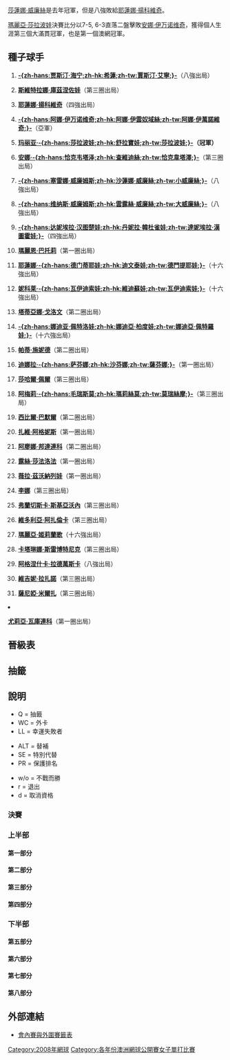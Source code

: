 {{noteTA|G1=Tennis}}

{{main|2008年澳洲網球公開賽}}

[[莎蓮娜·威廉絲|莎蓮娜·威廉絲]]是去年冠軍，但是八強敗給[[耶蓮娜·揚科維奇|耶蓮娜·揚科維奇]]。

[[瑪麗亞·莎拉波娃|瑪麗亞·莎拉波娃]]決賽比分以7-5, 6-3直落二盤擊敗[[安娜·伊万诺维奇|安娜·伊万诺维奇]]，獲得個人生涯第三個大滿貫冠軍，也是第一個澳網冠軍。

== 種子球手 ==
{{col-begin}}
{{col-2}}
#{{flagicon|BEL}} '''[[賈斯汀·海寧|-{zh-hans:贾斯汀·海宁;zh-hk:希蓮;zh-tw:賈斯汀·艾寧;}-]]'''（八強出局）
#{{flagicon|RUS}} '''[[斯維特拉娜·庫茲涅佐娃|斯維特拉娜·庫茲涅佐娃]]'''（第三圈出局）
#{{flagicon|SRB}} '''[[耶蓮娜·揚科維奇|耶蓮娜·揚科維奇]] '''（四強出局）
#{{flagicon|SRB}} '''[[安娜·伊万诺维奇|-{zh-hans:阿娜·伊万诺维奇;zh-hk:阿娜·伊雲奴域絲;zh-tw:阿娜·伊萬諾維奇;}-]]'''（亞軍）
#{{flagicon|RUS}} '''[[瑪麗亞·莎拉波娃|玛丽亚·-{zh-hans:莎拉波娃;zh-hk:舒拉寶娃;zh-tw:莎拉波娃;}-]]（冠軍）'''
#{{flagicon|RUS}} '''[[安娜·恰克韋塔澤|安娜·-{zh-hans:恰克韦塔泽;zh-hk:查維迪絲;zh-tw:恰克韋塔澤;}-]]'''（第三圈出局）
#{{flagicon|USA}} '''[[塞雷娜·威廉姆斯|-{zh-hans:塞雷娜·威廉姆斯;zh-hk:沙蓮娜·威廉絲;zh-tw:小威廉絲;}-]]'''（八強出局）
#{{flagicon|USA}} '''[[維納斯·威廉姆斯|-{zh-hans:维纳斯·威廉姆斯;zh-hk:雲露絲·威廉絲;zh-tw:大威廉絲;}-]]'''（八強出局）
#{{flagicon|SVK}} '''[[達妮埃拉·漢圖霍娃|-{zh-hans:达妮埃拉·汉图楚娃;zh-hk:丹妮拉·韓杜雀娃;zh-tw:達妮埃拉·漢圖霍娃;}-]]'''（四強出局）
#{{flagicon|FRA}} '''[[瑪麗恩·巴托莉|瑪麗恩·巴托莉]]'''（第一圈出局）
#{{flagicon|RUS}} '''[[耶蓮娜·德門蒂耶娃|耶蓮娜·-{zh-hans:德门蒂耶娃;zh-hk:迪文泰娃;zh-tw:德門提耶娃;}-]]'''（十六強出局）
#{{flagicon|CZE}} '''[[妮科萊·瓦伊迪索娃|妮科莱·-{zh-hans:瓦伊迪索娃;zh-hk:維迪蘇娃;zh-tw:瓦伊迪索娃;}-]]'''（十六強出局）
#{{flagicon|FRA}} '''[[塔蒂亞娜·戈洛文|塔蒂亞娜·戈洛文]]'''（第二圈出局）
#{{flagicon|RUS}} '''[[娜迪亚·佩特洛娃|-{zh-hans:娜迪亚·佩特洛娃;zh-hk:娜迪亞·柏度娃;zh-tw:娜迪亞·佩特羅娃;}-]]'''（十六強出局）
#{{flagicon|SUI}} '''[[帕蒂·施妮德|帕蒂·施妮德]]'''（第二圈出局）
#{{flagicon|RUS}} '''[[迪娜拉·薩芬娜|迪娜拉·-{zh-hans:萨芬娜;zh-hk:沙芬娜;zh-tw:薩芬娜;}-]]'''（第一圈出局）
{{col-2}}
<ol start="17">
<li>{{flagicon|ISR}} '''[[莎哈爾·佩爾|莎哈爾·佩爾]]'''（第三圈出局）
<li>{{flagicon|FRA}} '''[[阿梅莉·毛瑞斯莫|阿梅莉·-{zh-hans:毛瑞斯莫;zh-hk:瑪莉絲莫;zh-tw:莫瑞絲摩;}-]]'''（第三圈出局）
<li>{{flagicon|AUT}} '''[[西比爾·巴默爾|西比爾·巴默爾]]'''（第二圈出局）
<li>{{flagicon|HUN}} '''[[扎維·阿格妮斯|扎維·阿格妮斯]]'''（第一圈出局）
<li>{{flagicon|UKR}} '''[[阿廖娜·邦達連科|阿廖娜·邦達連科]]'''（第二圈出局）
<li>{{flagicon|CZE}} '''[[露絲·莎法洛法|露絲·莎法洛法]]'''（第一圈出局）
<li>{{flagicon|RUS}} '''[[薇拉·茲沃納列娃|薇拉·茲沃納列娃]]'''（第一圈出局）
<li>{{flagicon|CHN}} '''[[李娜_(網球運動員)|李娜]]'''（第三圈出局）
<li>{{flagicon|ITA}} '''[[弗蘭切斯卡·斯基亞沃內|弗蘭切斯卡·斯基亞沃內]]'''（第三圈出局）
<li>{{flagicon|BLR}} '''[[維多利亞·阿扎倫卡|維多利亞·阿扎倫卡]]'''（第三圈出局）
<li>{{flagicon|RUS}} '''[[瑪麗亞·姬莉蘭歌|瑪麗亞·姬莉蘭歌]]'''（十六強出局）
<li>{{flagicon|SLO}} '''[[卡塔琳娜·斯雷博特尼克|卡塔琳娜·斯雷博特尼克]]'''（第三圈出局）
<li>{{flagicon|POL}} '''[[阿格涅什卡·拉德萬斯卡|阿格涅什卡·拉德萬斯卡]]'''（八強出局）
<li>{{flagicon|FRA}} '''[[維吉妮·拉扎諾|維吉妮·拉扎諾]]'''（第三圈出局）
<li>{{flagicon|IND}} '''[[薩尼婭·米爾扎|薩尼婭·米爾扎]]'''（第三圈出局）
<li>{{flagicon|UKR}} '''[[尤莉亞·瓦庫連科|尤莉亞·瓦庫連科]]'''（第一圈出局）
{{col-end}}

== 晉級表 ==
== 抽籤 ==
== 說明 ==
{{col-begin}}
{{col-3}}
* Q = 抽籤
* WC = 外卡
* LL = 幸運失敗者
{{col-3}}
* ALT = 替補
* SE = 特別代替
* PR = 保護排名
{{col-3}}
* w/o = 不戰而勝
* r = 退出
* d = 取消資格
{{col-end}}
=== 決賽 ===
{{8TeamBracket-Tennis3
| RD1=八強
| RD2=四強
| RD3=決賽
| team-width=175

| RD1-team1= {{flagicon|BEL}} [[賈斯汀·海寧|海寧]]
| RD1-seed1=1
| RD1-score1-1=4
| RD1-score1-2=0
| RD1-score1-3= 
| RD1-team2= {{flagicon|RUS}} '''[[瑪麗亞·莎拉波娃|莎拉波娃]]'''
| RD1-seed2=5
| RD1-score2-1='''6
| RD1-score2-2='''6
| RD1-score2-3= 
| RD1-team3='''{{flagicon|SRB}} [[耶蓮娜·揚科維奇|揚科維奇]]
| RD1-seed3=3
| RD1-score3-1='''6
| RD1-score3-2='''6
| RD1-score3-3= 
| RD1-team4= {{flagicon|USA}} [[莎蓮娜·威廉絲|S 威廉絲]]
| RD1-seed4=7
| RD1-score4-1=3
| RD1-score4-2=4
| RD1-score4-3= 
| RD1-team5={{flagicon|USA}} [[維納斯·威廉絲|V 威廉絲]]
| RD1-seed5=8
| RD1-score5-1=6<sup>3</sup>
| RD1-score5-2=4
| RD1-score5-3= 
| RD1-team6= {{flagicon|SRB}} '''[[安娜·伊万诺维奇|伊万诺维奇]]
| RD1-seed6=4
| RD1-score6-1='''7
| RD1-score6-2='''6
| RD1-score6-3= 
| RD1-team7={{flagicon|SVK}} '''[[達妮埃拉·漢圖霍娃|漢圖霍娃]]
| RD1-seed7=9
| RD1-score7-1='''6
| RD1-score7-2='''6
| RD1-score7-3= 
| RD1-team8={{flagicon|POL}} [[阿格涅什卡·拉德萬斯卡|拉德萬斯卡]]
| RD1-seed8=29
| RD1-score8-1=2
| RD1-score8-2=2
| RD1-score8-3= 

| RD2-team1={{flagicon|RUS}} '''[[瑪麗亞·莎拉波娃|莎拉波娃]]
| RD2-seed1=5
| RD2-score1-1='''6
| RD2-score1-2='''6
| RD2-score1-3= 
| RD2-team2={{flagicon|SRB}} [[耶蓮娜·揚科維奇|揚科維奇]]
| RD2-seed2=3
| RD2-score2-1=3
| RD2-score2-2=1
| RD2-score2-3= 
| RD2-team3={{flagicon|SRB}} '''[[安娜·伊万诺维奇|伊万诺维奇]]
| RD2-seed3=4
| RD2-score3-1=0
| RD2-score3-2='''6
| RD2-score3-3='''6
| RD2-team4={{flagicon|SVK}} [[達妮埃拉·漢圖霍娃|漢圖霍娃]]
| RD2-seed4=9
| RD2-score4-1='''6
| RD2-score4-2=3
| RD2-score4-3=4

| RD3-team1='''{{flagicon|RUS}} [[瑪麗亞·莎拉波娃|莎拉波娃]]
| RD3-seed1=5
| RD3-score1-1='''7
| RD3-score1-2='''6
| RD3-score1-3= 
| RD3-team2={{flagicon|SRB}} [[安娜·伊万诺维奇|伊万诺维奇]]
| RD3-seed2=4
| RD3-score2-1=5
| RD3-score2-2=3
| RD3-score2-3= 
}}

=== 上半部 ===
==== 第一部分 ====
{{16TeamBracket-Compact-Tennis3
| RD1=第一圈
| RD2=第二圈
| RD3=第三圈
| RD4=第四圈

| RD1-team01= {{flagicon|BEL}} '''[[賈斯汀·海寧|海寧]]'''
| RD1-seed01=1
| RD1-score01-1='''6
| RD1-score01-2='''6
| RD1-score01-3= 
| RD1-team02= {{flagicon|JPN}} [[中村藍子|中村]]
| RD1-seed02=   
| RD1-score02-1=2
| RD1-score02-2=2
| RD1-score02-3= 
| RD1-team03= {{flagicon|AUS}} [[Monique_Adamczak|M Adamczak]]
| RD1-seed03= WC
| RD1-score03-1=4
| RD1-score03-2=0
| RD1-score03-3= 
| RD1-team04= {{flagicon|RUS}} '''[[Olga_Poutchkova|O Poutchkova]]'''
| RD1-seed04=   
| RD1-score04-1='''6
| RD1-score04-2='''6
| RD1-score04-3= 
| RD1-team05= {{flagicon|EST}} [[Maret_Ani|M Ani]]
| RD1-seed05=   
| RD1-score05-1='''6'''
| RD1-score05-2=3
| RD1-score05-3=2
| RD1-team06= {{flagicon|GER}} '''[[Angelique_Kerber|A Kerber]]'''
| RD1-seed06=   
| RD1-score06-1=0
| RD1-score06-2='''6
| RD1-score06-3='''6
| RD1-team07= {{flagicon|FRA}} [[艾米莉·露華|露華]]
| RD1-seed07=   
| RD1-score07-1=3
| RD1-score07-2=6<sup>5</sup>
| RD1-score07-3= 
| RD1-team08= {{flagicon|ITA}} '''[[Francesca_Schiavone|F Schiavone]]
| RD1-seed08=25
| RD1-score08-1='''6
| RD1-score08-2='''7
| RD1-score08-3= 
| RD1-team09= {{flagicon|AUT}} '''[[Sybille_Bammer|S Bammer]]
| RD1-seed09=19
| RD1-score09-1=6<sup>6</sup>
| RD1-score09-2='''6
| RD1-score09-3='''6
| RD1-team10= {{flagicon|THA}} [[Tamarine_Tanasugarn|T Tanasugarn]]
| RD1-seed10=Q
| RD1-score10-1='''7
| RD1-score10-2=4
| RD1-score10-3=2
| RD1-team11= '''{{flagicon|TPE}} [[謝淑薇|謝]]'''
| RD1-seed11=Q
| RD1-score11-1=2
| RD1-score11-2='''6
| RD1-score11-3='''8
| RD1-team12= {{flagicon|CZE}} [[Klára_Zakopalová|K Zakopalová]]
| RD1-seed12=   
| RD1-score12-1='''6
| RD1-score12-2=4
| RD1-score12-3=6
| RD1-team13= {{flagicon|UKR}} [[卡捷琳娜·邦達連科|K 邦達連科]]
| RD1-seed13=   
| RD1-score13-1=6<sup>4</sup>
| RD1-score13-2=2
| RD1-score13-3= 
| RD1-team14= {{flagicon|FRA}} '''[[Aravane_Rezaï|A Rezaï]]
| RD1-seed14=   
| RD1-score14-1='''7
| RD1-score14-2='''6
| RD1-score14-3= 
| RD1-team15= {{flagicon|FRA}} [[Stéphanie_Cohen-Aloro|S Cohen-Aloro]]
| RD1-seed15=   
| RD1-score15-1=1
| RD1-score15-2='''6
| RD1-score15-3=3
| RD1-team16= {{flagicon|FRA}} '''[[Tatiana_Golovin|T Golovin]]'''
| RD1-seed16=13
| RD1-score16-1='''6
| RD1-score16-2=4
| RD1-score16-3='''6
| RD2-team01={{flagicon|BEL}} '''[[賈斯汀·海寧|海寧]]
| RD2-seed01=1
| RD2-score01-1='''6
| RD2-score01-2='''7
| RD2-score01-3= 
| RD2-team02={{flagicon|RUS}} [[Olga_Poutchkova|O Poutchkova]]
| RD2-seed02= 
| RD2-score02-1=1
| RD2-score02-2=5
| RD2-score02-3= 
| RD2-team03={{flagicon|GER}} [[Angelique_Kerber|A Kerber]]
| RD2-seed03=  
| RD2-score03-1=2
| RD2-score03-2=3
| RD2-score03-3= 
| RD2-team04={{flagicon|ITA}} '''[[Francesca_Schiavone|F Schiavone]]
| RD2-seed04=25
| RD2-score04-1='''6
| RD2-score04-2='''6
| RD2-score04-3= 
| RD2-team05= {{flagicon|AUT}} [[Sybille_Bammer|S Bammer]]
| RD2-seed05=19
| RD2-score05-1=2
| RD2-score05-2=0
| RD2-score05-3= 
| RD2-team06= '''{{flagicon|TPE}} [[謝淑薇|謝]]'''
| RD2-seed06=Q
| RD2-score06-1='''6
| RD2-score06-2='''6
| RD2-score06-3= 
| RD2-team07= '''{{flagicon|FRA}} [[Aravane_Rezaï|A Rezaï]]'''
| RD2-seed07=   
| RD2-score07-1='''6
| RD2-score07-2=3
| RD2-score07-3='''6
| RD2-team08= {{flagicon|FRA}} [[Tatiana_Golovin|T Golovin]]
| RD2-seed08=13
| RD2-score08-1=3
| RD2-score08-2='''6
| RD2-score08-3=3
| RD3-team01= {{flagicon|BEL}} '''[[賈斯汀·海寧|海寧]]
| RD3-seed01=1
| RD3-score01-1='''7
| RD3-score01-2='''6
| RD3-score01-3= 
| RD3-team02= {{flagicon|ITA}} [[Francesca_Schiavone|F Schiavone]]
| RD3-seed02=25
| RD3-score02-1=5
| RD3-score02-2=4
| RD3-score02-3= 
| RD3-team03={{flagicon|TPE}} '''[[謝淑薇|謝]]
| RD3-seed03=Q
| RD3-score03-1='''6
| RD3-score03-2=6<sup>3</sup>
| RD3-score03-3='''6
| RD3-team04= {{flagicon|FRA}} [[Aravane_Rezaï|A Rezaï]]
| RD3-seed04=   
| RD3-score04-1=2
| RD3-score04-2='''7
| RD3-score04-3=4
| RD4-team01={{flagicon|BEL}} '''[[賈斯汀·海寧|海寧]]
| RD4-seed01=1
| RD4-score01-1='''6
| RD4-score01-2='''6
| RD4-score01-3= 
| RD4-team02={{flagicon|TPE}} [[謝淑薇|謝]]
| RD4-seed02=Q
| RD4-score02-1=2
| RD4-score02-2=2
| RD4-score02-3= 
}}

==== 第二部分 ====
{{16TeamBracket-Compact-Tennis3
| RD1=第一圈
| RD2=第二圈
| RD3=第三圈
| RD4=第四圈

| RD1-team01= {{flagicon|RUS}} '''[[耶蓮娜·德門蒂耶娃|德門蒂耶娃]]'''
| RD1-seed01=11
| RD1-score01-1='''6
| RD1-score01-2='''6
| RD1-score01-3= 
| RD1-team02= {{flagicon|ISR}} [[Tzipora_Obziler|T Obziler]]
| RD1-seed02=   
| RD1-score02-1=2
| RD1-score02-2=2
| RD1-score02-3= 
| RD1-team03= '''{{flagicon|ESP}} [[Anabel_Medina_Garrigues|A Medina Garrigues]]'''
| RD1-seed03=   
| RD1-score03-1='''7
| RD1-score03-2='''6
| RD1-score03-3= 
| RD1-team04= {{flagicon|CZE}} [[Petra_Cetkovská|P Cetkovska]]
| RD1-seed04=   
| RD1-score04-1=6<sup>1</sup>
| RD1-score04-2=0
| RD1-score04-3= 
| RD1-team05= {{flagicon|AUS}} '''[[Jessica_Moore_(tennis)|J Moore]]'''
| RD1-seed05= WC 
| RD1-score05-1='''6
| RD1-score05-2='''6
| RD1-score05-3= 
| RD1-team06= {{flagicon|USA}} [[Julie_Ditty|J Ditty]]
| RD1-seed06=   
| RD1-score06-1=3
| RD1-score06-2=2
| RD1-score06-3= 
| RD1-team07= {{flagicon|CZE}} [[Renata_Voráčová|R Voráčová]]
| RD1-seed07=   
| RD1-score07-1=2
| RD1-score07-2='''6
| RD1-score07-3=0
| RD1-team08= {{flagicon|ISR}} '''[[Shahar_Peer|S Peer]]'''
| RD1-seed08=17
| RD1-score08-1='''6
| RD1-score08-2=2
| RD1-score08-3='''6
| RD1-team09= {{flagicon|UKR}} [[Julia_Vakulenko|J Vakulenko]]
| RD1-seed09=32
| RD1-score09-1=4
| RD1-score09-2='''6
| RD1-score09-3=4
| RD1-team10= {{flagicon|RUS}} '''[[艾蓮娜·費絲蓮娜|費絲蓮娜]]
| RD1-seed10=   
| RD1-score10-1='''6
| RD1-score10-2=1
| RD1-score10-3='''6
| RD1-team11= {{flagicon|USA}} '''[[Jill_Craybas|J Craybas]]'''
| RD1-seed11=   
| RD1-score11-1='''6
| RD1-score11-2='''6
| RD1-score11-3= 
| RD1-team12= {{flagicon|TPE}} [[詹詠然|詹]]
| RD1-seed12=   
| RD1-score12-1=4
| RD1-score12-2=2
| RD1-score12-3= 
| RD1-team13= {{flagicon|USA}} '''[[林賽·達文波特|達文波特]]
| RD1-seed13=   
| RD1-score13-1='''6
| RD1-score13-2=3
| RD1-score13-3='''7
| RD1-team14= {{flagicon|ITA}} [[Sara_Errani|S Errani]]
| RD1-seed14=   
| RD1-score14-1=2
| RD1-score14-2='''6
| RD1-score14-3=5
| RD1-team15= {{flagicon|CRO}} [[Jelena_Kostanic_Tosic|J Kostanic Tosic]]
| RD1-seed15=   
| RD1-score15-1=4
| RD1-score15-2=3
| RD1-score15-3= 
| RD1-team16= '''{{flagicon|RUS}} [[瑪麗亞·莎拉波娃|莎拉波娃]]'''
| RD1-seed16=5
| RD1-score16-1='''6
| RD1-score16-2='''6
| RD1-score16-3= 
| RD2-team01='''{{flagicon|RUS}} [[耶蓮娜·德門蒂耶娃|德門蒂耶娃]]'''
| RD2-seed01=11
| RD2-score01-1=5
| RD2-score01-2='''6
| RD2-score01-3='''6
| RD2-team02= {{flagicon|ESP}} [[Anabel_Medina_Garrigues|A Medina Garrigues]]
| RD2-seed02= 
| RD2-score02-1='''7
| RD2-score02-2=2
| RD2-score02-3=3
| RD2-team03= {{flagicon|AUS}} [[Jessica_Moore_(tennis)|J Moore]]
| RD2-seed03=WC
| RD2-score03-1=0
| RD2-score03-2=5
| RD2-score03-3= 
| RD2-team04= '''{{flagicon|ISR}} [[Shahar_Peer|S Peer]]'''
| RD2-seed04=17
| RD2-score04-1='''6
| RD2-score04-2='''7
| RD2-score04-3= 
| RD2-team05= {{flagicon|RUS}} '''[[艾蓮娜·費絲蓮娜|費絲蓮娜]]
| RD2-seed05= 
| RD2-score05-1='''6
| RD2-score05-2='''6
| RD2-score05-3= 
| RD2-team06={{flagicon|USA}} [[Jill_Craybas|J Craybas]]
| RD2-seed06=  
| RD2-score06-1=2
| RD2-score06-2=4
| RD2-score06-3= 
| RD2-team07= {{flagicon|USA}} [[林賽·達文波特|達文波特]]
| RD2-seed07=  
| RD2-score07-1=1
| RD2-score07-2=3
| RD2-score07-3= 
| RD2-team08= {{flagicon|RUS}} '''[[瑪麗亞·莎拉波娃|莎拉波娃]]'''
| RD2-seed08=5
| RD2-score08-1='''6
| RD2-score08-2='''6
| RD2-score08-3= 
| RD3-team01={{flagicon|RUS}} '''[[耶蓮娜·德門蒂耶娃|德門蒂耶娃]]
| RD3-seed01=11
| RD3-score01-1='''6
| RD3-score01-2='''6
| RD3-score01-3= 
| RD3-team02= {{flagicon|ISR}} [[Shahar_Peer|S Peer]]
| RD3-seed02=17
| RD3-score02-1=2
| RD3-score02-2=0
| RD3-score02-3= 
| RD3-team03= {{flagicon|RUS}} [[艾蓮娜·費絲蓮娜|費絲蓮娜]]
| RD3-seed03=  
| RD3-score03-1=3
| RD3-score03-2=0
| RD3-score03-3= 
| RD3-team04={{flagicon|RUS}} '''[[瑪麗亞·莎拉波娃|莎拉波娃]]'''
| RD3-seed04=5
| RD3-score04-1='''6
| RD3-score04-2='''6
| RD3-score04-3= 
| RD4-team01={{flagicon|RUS}} [[耶蓮娜·德門蒂耶娃|德門蒂耶娃]]
| RD4-seed01=11
| RD4-score01-1=2
| RD4-score01-2=0
| RD4-score01-3= 
| RD4-team02={{flagicon|RUS}} '''[[瑪麗亞·莎拉波娃|莎拉波娃]]
| RD4-seed02=5
| RD4-score02-1='''6
| RD4-score02-2='''6
| RD4-score02-3= 
}}

==== 第三部分 ====
{{16TeamBracket-Compact-Tennis3
| RD1=第一圈
| RD2=第二圈
| RD3=第三圈
| RD4=第四圈

| RD1-team01= {{flagicon|SRB}} '''[[耶蓮娜·揚科維奇|揚科維奇]]'''
| RD1-seed01=3
| RD1-score01-1=2
| RD1-score01-2='''6'''
| RD1-score01-3='''12'''
| RD1-team02= {{flagicon|AUT}} [[達美拉·柏絲克|柏絲克]]
| RD1-seed02=   
| RD1-score02-1='''6'''
| RD1-score02-2=2
| RD1-score02-3=10
| RD1-team03= {{flagicon|CAN}} [[Stéphanie_Dubois|S Dubois]]
| RD1-seed03=   
| RD1-score03-1=6<sup>7</sup>
| RD1-score03-2=3
| RD1-score03-3= 
| RD1-team04= {{flagicon|ROU}} '''[[Edina_Gallovits|E Gallovits]]'''
| RD1-seed04=   
| RD1-score04-1='''7
| RD1-score04-2='''6'''
| RD1-score04-3= 
| RD1-team05= {{flagicon|ITA}} '''[[弗拉維婭·佩內塔|佩內塔]]
| RD1-seed05=   
| RD1-score05-1='''6
| RD1-score05-2=5
| RD1-score05-3='''6
| RD1-team06= {{flagicon|SVK}} [[多米尼卡·齊布爾科娃|齊布爾科娃]]
| RD1-seed06=   
| RD1-score06-1=4
| RD1-score06-2='''7
| RD1-score06-3=4
| RD1-team07= {{flagicon|USA}} [[Ashley_Harkleroad|A Harkleroad]]
| RD1-seed07=   
| RD1-score07-1=3
| RD1-score07-2=5
| RD1-score07-3= 
| RD1-team08= {{flagicon|FRA}} '''[[維吉妮·拉扎諾|拉扎諾]]
| RD1-seed08=30
| RD1-score08-1='''6
| RD1-score08-2='''7
| RD1-score08-3= 
| RD1-team09= '''{{flagicon|FRA}} [[阿梅莉·毛瑞斯莫|毛瑞斯莫]]'''
| RD1-seed09=18
| RD1-score09-1=6<sup>6</sup>
| RD1-score09-2='''6
| RD1-score09-3='''6
| RD1-team10= {{flagicon|BLR}} [[Tatiana_Poutchek|T Poutchek]]
| RD1-seed10=   
| RD1-score10-1='''7
| RD1-score10-2=0
| RD1-score10-3=0
| RD1-team11= {{flagicon|RUS}} '''[[Yaroslava_Shvedova|Y Shvedova]]
| RD1-seed11=   
| RD1-score11-1='''6
| RD1-score11-2='''6
| RD1-score11-3= 
| RD1-team12= {{flagicon|GER}} [[Tatjana_Malek|T Malek]]
| RD1-seed12=   
| RD1-score12-1=2
| RD1-score12-2=2
| RD1-score12-3= 
| RD1-team13= '''{{flagicon|AUS}} [[Casey_Dellacqua|C Dellacqua]]'''
| RD1-seed13=   
| RD1-score13-1=4
| RD1-score13-2='''6
| RD1-score13-3='''8
| RD1-team14= {{flagicon|ITA}} [[Karin_Knapp|K Knapp]]
| RD1-seed14=   
| RD1-score14-1='''6
| RD1-score14-2=3
| RD1-score14-3=6
| RD1-team15= {{flagicon|USA}} [[Lilia_Osterloh|L Osterloh]]
| RD1-seed15=   
| RD1-score15-1=3
| RD1-score15-2=3
| RD1-score15-3= 
| RD1-team16= '''{{flagicon|SUI}} [[帕蒂·施妮德|施妮德]]'''
| RD1-seed16=15
| RD1-score16-1='''6
| RD1-score16-2='''6
| RD1-score16-3= 
| RD2-team01={{flagicon|SRB}} '''[[耶蓮娜·揚科維奇|揚科維奇]]
| RD2-seed01=3
| RD2-score01-1='''6
| RD2-score01-2='''7
| RD2-score01-3= 
| RD2-team02= {{flagicon|ROU}} [[Edina_Gallovits|E Gallovits]]
| RD2-seed02= 
| RD2-score02-1=2
| RD2-score02-2=5
| RD2-score02-3= 
| RD2-team03= {{flagicon|ITA}} [[弗拉維婭·佩內塔|佩內塔]]
| RD2-seed03= 
| RD2-score03-1=2
| RD2-score03-2='''7
| RD2-score03-3=3
| RD2-team04={{flagicon|FRA}} '''[[維吉妮·拉扎諾|拉扎諾]]
| RD2-seed04=30
| RD2-score04-1='''6
| RD2-score04-2=5
| RD2-score04-3='''6
| RD2-team05={{flagicon|FRA}} '''[[阿梅莉·毛瑞斯莫|毛瑞斯莫]]
| RD2-seed05=18
| RD2-score05-1='''6
| RD2-score05-2='''7
| RD2-score05-3= 
| RD2-team06={{flagicon|RUS}} [[Yaroslava_Shvedova|Y Shvedova]]
| RD2-seed06= 
| RD2-score06-1=4
| RD2-score06-2=6<sup>5</sup>
| RD2-score06-3= 
| RD2-team07={{flagicon|AUS}} '''[[Casey_Dellacqua|C Dellacqua]]
| RD2-seed07= 
| RD2-score07-1=4
| RD2-score07-2='''7
| RD2-score07-3='''8
| RD2-team08={{flagicon|SUI}} [[帕蒂·施妮德|施妮德]]
| RD2-seed08=15
| RD2-score08-1='''6
| RD2-score08-2=5
| RD2-score08-3=6
| RD3-team01= {{flagicon|SRB}} '''[[耶蓮娜·揚科維奇|揚科維奇]]
| RD3-seed01=3
| RD3-score01-1='''6
| RD3-score01-2=4
| RD3-score01-3='''6
| RD3-team02= {{flagicon|FRA}} [[維吉妮·拉扎諾|拉扎諾]]
| RD3-seed02=30
| RD3-score02-1=2
| RD3-score02-2='''6
| RD3-score02-3=1
| RD3-team03= {{flagicon|FRA}} [[阿梅莉·毛瑞斯莫|毛瑞斯莫]]
| RD3-seed03=18
| RD3-score03-1='''6
| RD3-score03-2=4
| RD3-score03-3=4
| RD3-team04= {{flagicon|AUS}} '''[[Casey_Dellacqua|C Dellacqua]]'''
| RD3-seed04=  
| RD3-score04-1=3
| RD3-score04-2='''6
| RD3-score04-3='''6
| RD4-team01= {{flagicon|SRB}} '''[[耶蓮娜·揚科維奇|揚科維奇]]
| RD4-seed01=3
| RD4-score01-1='''7
| RD4-score01-2='''6
| RD4-score01-3= 
| RD4-team02= {{flagicon|AUS}} [[Casey_Dellacqua|C Dellacqua]]
| RD4-seed02= 
| RD4-score02-1=6<sup>3</sup>
| RD4-score02-2=1
| RD4-score02-3= 
}}

==== 第四部分 ====
{{16TeamBracket-Compact-Tennis3
| RD1=第一圈
| RD2=第二圈
| RD3=第三圈
| RD4=第四圈

| RD1-team01= {{flagicon|CZE}} '''[[妮科萊·瓦伊迪索娃|瓦伊迪索娃]]
| RD1-seed01=12
| RD1-score01-1='''6
| RD1-score01-2='''6
| RD1-score01-3= 
| RD1-team02= {{flagicon|ROU}} [[Ioana_Raluca_Olaru|IR Olaru]]
| RD1-seed02=   
| RD1-score02-1=3
| RD1-score02-2=0
| RD1-score02-3= 
| RD1-team03= {{flagicon|EST}} [[Kaia_Kanepi|K Kanepi]]
| RD1-seed03=   
| RD1-score03-1=6<sup>4</sup>
| RD1-score03-2=5
| RD1-score03-3= 
| RD1-team04= {{flagicon|AUS}} '''[[艾麗西亞·莫利克|莫利克]]
| RD1-seed04=   
| RD1-score04-1='''7
| RD1-score04-2='''7
| RD1-score04-3= 
| RD1-team05= {{flagicon|USA}} [[Madison_Brengle|M Brengle]]
| RD1-seed05= WC
| RD1-score05-1=5
| RD1-score05-2=2
| RD1-score05-3= 
| RD1-team06= {{flagicon|UKR}} '''[[Tatiana_Perebiynis|T Perebiynis]]
| RD1-seed06=   
| RD1-score06-1='''7
| RD1-score06-2='''6
| RD1-score06-3= 
| RD1-team07= {{flagicon|JPN}} '''[[杉山愛|杉山]]
| RD1-seed07=   
| RD1-score07-1='''6
| RD1-score07-2=1
| RD1-score07-3= 
| RD1-team08= {{flagicon|RUS}} [[薇拉·茲沃納列娃|茲沃納列娃]]
| RD1-seed08=23
| RD1-score08-1=3
| RD1-score08-2=1
| RD1-score08-3=r
| RD1-team09= {{flagicon|BLR}} '''[[維多利亞·阿扎倫卡|阿扎倫卡]]
| RD1-seed09=26
| RD1-score09-1='''6
| RD1-score09-2='''7
| RD1-score09-3= 
| RD1-team10= {{flagicon|UZB}} [[Akgul_Amanmuradova|A Amanmuradova]]
| RD1-seed10=   
| RD1-score10-1=2
| RD1-score10-2=5
| RD1-score10-3= 
| RD1-team11= {{flagicon|GER}} '''[[Sandra_Klosel|S Klosel]]
| RD1-seed11=Q
| RD1-score11-1='''6
| RD1-score11-2=6<sup>1</sup>
| RD1-score11-3='''6
| RD1-team12= {{flagicon|GER}} [[祖莉雅·舒露芙|舒露芙]]
| RD1-seed12=Q
| RD1-score12-1=1
| RD1-score12-2='''7
| RD1-score12-3=4
| RD1-team13= {{flagicon|RUS}} [[Ekaterina_Ivanova_(tennis)|E Ivanova]]
| RD1-seed13=Q
| RD1-score13-1='''6'''
| RD1-score13-2=4
| RD1-score13-3=2
| RD1-team14= {{flagicon|CHN}} '''[[袁夢|袁]]
| RD1-seed14=Q
| RD1-score14-1=4
| RD1-score14-2='''6
| RD1-score14-3='''6
| RD1-team15= {{flagicon|AUS}} [[Jarmila_Gajdošová|J Gajdošová]]
| RD1-seed15= WC
| RD1-score15-1=3
| RD1-score15-2=3
| RD1-score15-3= 
| RD1-team16= {{flagicon|USA}} '''[[莎蓮娜·威廉絲|S 威廉絲]]'''
| RD1-seed16=7
| RD1-score16-1='''6'''
| RD1-score16-2='''6'''
| RD1-score16-3= 
| RD2-team01={{flagicon|CZE}} '''[[妮科萊·瓦伊迪索娃|瓦伊迪索娃]]
| RD2-seed01=12
| RD2-score01-1='''6
| RD2-score01-2='''6
| RD2-score01-3= 
| RD2-team02={{flagicon|AUS}} [[艾麗西亞·莫利克|莫利克]]
| RD2-seed02= 
| RD2-score02-1=2
| RD2-score02-2=3
| RD2-score02-3= 
| RD2-team03={{flagicon|UKR}} [[Tatiana_Perebiynis|T Perebiynis]]
| RD2-seed03= 
| RD2-score03-1=4
| RD2-score03-2=4
| RD2-score03-3= 
| RD2-team04={{flagicon|JPN}} '''[[杉山愛|杉山]]
| RD2-seed04= 
| RD2-score04-1='''6
| RD2-score04-2='''6
| RD2-score04-3= 
| RD2-team05={{flagicon|BLR}} '''[[維多利亞·阿扎倫卡|阿扎倫卡]]
| RD2-seed05=26
| RD2-score05-1='''6
| RD2-score05-2='''6
| RD2-score05-3= 
| RD2-team06={{flagicon|GER}} [[Sandra_Klosel|S Klosel]]
| RD2-seed06=Q
| RD2-score06-1=1
| RD2-score06-2=1
| RD2-score06-3= 
| RD2-team07={{flagicon|CHN}} [[袁夢|袁]]
| RD2-seed07=Q
| RD2-score07-1=3
| RD2-score07-2=1
| RD2-score07-3= 
| RD2-team08= {{flagicon|USA}} '''[[莎蓮娜·威廉絲|S 威廉絲]]
| RD2-seed08= 7
| RD2-score08-1='''6
| RD2-score08-2='''6
| RD2-score08-3= 
| RD3-team01= {{flagicon|CZE}} '''[[妮科萊·瓦伊迪索娃|瓦伊迪索娃]]
| RD3-seed01=12
| RD3-score01-1='''6
| RD3-score01-2='''6
| RD3-score01-3= 
| RD3-team02= {{flagicon|JPN}} [[杉山愛|杉山]]
| RD3-seed02=  
| RD3-score02-1=3
| RD3-score02-2=4
| RD3-score02-3= 
| RD3-team03= {{flagicon|BLR}} [[維多利亞·阿扎倫卡|阿扎倫卡]]
| RD3-seed03=26
| RD3-score03-1=3
| RD3-score03-2=4
| RD3-score03-3= 
| RD3-team04= {{flagicon|USA}} '''[[莎蓮娜·威廉絲|S 威廉絲]]
| RD3-seed04=7
| RD3-score04-1='''6
| RD3-score04-2='''6
| RD3-score04-3= 
| RD4-team01= {{flagicon|CZE}} [[妮科萊·瓦伊迪索娃|瓦伊迪索娃]]
| RD4-seed01=12
| RD4-score01-1=3
| RD4-score01-2=4
| RD4-score01-3= 
| RD4-team02= {{flagicon|USA}} '''[[莎蓮娜·威廉絲|S 威廉絲]]
| RD4-seed02=7
| RD4-score02-1='''6
| RD4-score02-2='''6
| RD4-score02-3= 
}}

=== 下半部 ===
==== 第五部分 ====
{{16TeamBracket-Compact-Tennis3
| RD1=第一圈
| RD2=第二圈
| RD3=第三圈
| RD4=第四圈

| RD1-team01= {{flagicon|USA}} '''[[維納斯·威廉絲|V 威廉絲]]'''
| RD1-seed01=8
| RD1-score01-1='''6
| RD1-score01-2='''7
| RD1-score01-3= 
| RD1-team02= {{flagicon|CHN}} [[晏紫|晏]]
| RD1-seed02=   
| RD1-score02-1=2
| RD1-score02-2=5
| RD1-score02-3= 
| RD1-team03= {{flagicon|FRA}} '''[[Camille_Pin|C Pin]]
| RD1-seed03=   
| RD1-score03-1=5
| RD1-score03-2='''6
| RD1-score03-3='''6
| RD1-team04= {{flagicon|ROM}} [[Monica_Niculescu|M Niculescu]]
| RD1-seed04=Q
| RD1-score04-1='''7
| RD1-score04-2=1
| RD1-score04-3=1
| RD1-team05= {{flagicon|AUS}} [[Sophie_Ferguson|S Ferguson]]
| RD1-seed05= WC
| RD1-score05-1=4
| RD1-score05-2=3
| RD1-score05-3= 
| RD1-team06= '''{{flagicon|SUI}} [[Timea_Bacsinszky|T Bacsinszky]]
| RD1-seed06=Q
| RD1-score06-1='''6
| RD1-score06-2='''6
| RD1-score06-3= 
| RD1-team07= {{flagicon|UZB}} [[Iroda_Tulyaganova|I Tulyaganova]]
| RD1-seed07= WC
| RD1-score07-1=4
| RD1-score07-2=2
| RD1-score07-3= 
| RD1-team08='''{{flagicon|IND}} [[薩尼婭·米爾扎|米爾扎]]'''
| RD1-seed08=31
| RD1-score08-1='''6
| RD1-score08-2='''6
| RD1-score08-3= 
| RD1-team09= {{flagicon|CHN}} '''[[李娜_(網球運動員)|李]]'''
| RD1-seed09=24
| RD1-score09-1='''6
| RD1-score09-2=4
| RD1-score09-3='''6
| RD1-team10= {{flagicon|FRA}} [[Séverine_Brémond|S Bremond]]
| RD1-seed10=   
| RD1-score10-1=2
| RD1-score10-2='''6
| RD1-score10-3=4
| RD1-team11= {{flagicon|ITA}} '''[[Maria_Elena_Camerin|ME Camerin]]
| RD1-seed11=   
| RD1-score11-1='''6
| RD1-score11-2='''6
| RD1-score11-3= 
| RD1-team12= {{flagicon|AUS}} [[Christina_Wheeler|C Wheeler]]
| RD1-seed12= WC
| RD1-score12-1=1
| RD1-score12-2=2
| RD1-score12-3= 
| RD1-team13= {{flagicon|FRA}} [[Mathilde_Johansson|M Johansson]]
| RD1-seed13= WC
| RD1-score13-1=1
| RD1-score13-2=1
| RD1-score13-3= 
| RD1-team14= {{flagicon|POL}} '''[[Marta_Domachowska|M Domachowska]]
| RD1-seed14=Q
| RD1-score14-1='''6
| RD1-score14-2='''6
| RD1-score14-3= 
| RD1-team15= '''{{flagicon|SWE}} [[Sofia_Arvidsson|S Arvidsson]]'''
| RD1-seed15=   
| RD1-score15-1=6<sup>3</sup>
| RD1-score15-2='''6
| RD1-score15-3='''6
| RD1-team16= {{flagicon|FRA}} [[瑪麗恩·巴托莉|巴托莉]]
| RD1-seed16=10
| RD1-score16-1='''7
| RD1-score16-2=4
| RD1-score16-3=3
| RD2-team01= {{flagicon|USA}} '''[[維納斯·威廉絲|V 威廉絲]]
| RD2-seed01=8
| RD2-score01-1='''7
| RD2-score01-2='''6
| RD2-score01-3= 
| RD2-team02= {{flagicon|FRA}} [[Camille_Pin|C Pin]]
| RD2-seed02=  
| RD2-score02-1=5
| RD2-score02-2=4
| RD2-score02-3= 
| RD2-team03= {{flagicon|SUI}} [[Timea_Bacsinszky|T Bacsinszky]]
| RD2-seed03=Q
| RD2-score03-1=1
| RD2-score03-2='''6
| RD2-score03-3=5
| RD2-team04= {{flagicon|IND}} '''[[薩尼婭·米爾扎|米爾扎]]
| RD2-seed04=31
| RD2-score04-1='''6
| RD2-score04-2=4
| RD2-score04-3='''7
| RD2-team05= {{flagicon|CHN}} '''[[李娜_(網球運動員)|李]]
| RD2-seed05=24
| RD2-score05-1='''6
| RD2-score05-2='''6
| RD2-score05-3= 
| RD2-team06= {{flagicon|ITA}} [[Maria_Elena_Camerin|ME Camerin]]
| RD2-seed06= 
| RD2-score06-1=4
| RD2-score06-2=3
| RD2-score06-3= 
| RD2-team07= '''{{flagicon|POL}} [[Marta_Domachowska|M Domachowska]]
| RD2-seed07=Q
| RD2-score07-1='''7
| RD2-score07-2=1
| RD2-score07-3='''6
| RD2-team08= {{flagicon|SWE}} [[Sofia_Arvidsson|S Arvidsson]]
| RD2-seed08=  
| RD2-score08-1=5
| RD2-score08-2='''6
| RD2-score08-3=1
| RD3-team01={{flagicon|USA}} '''[[維納斯·威廉絲|V 威廉絲]]
| RD3-seed01=8
| RD3-score01-1='''7
| RD3-score01-2='''6
| RD3-score01-3= 
| RD3-team02={{flagicon|IND}} [[薩尼婭·米爾扎|米爾扎]]
| RD3-seed02=31
| RD3-score02-1=6<sup>0</sup>
| RD3-score02-2=4
| RD3-score02-3= 
| RD3-team03={{flagicon|CHN}} [[李娜_(網球運動員)|李]]
| RD3-seed03=24
| RD3-score03-1='''6
| RD3-score03-2=2
| RD3-score03-3=4
| RD3-team04= {{flagicon|POL}} '''[[Marta_Domachowska|M Domachowska]]'''
| RD3-seed04=Q
| RD3-score04-1=2
| RD3-score04-2='''6
| RD3-score04-3='''6
| RD4-team01={{flagicon|USA}} '''[[維納斯·威廉絲|V 威廉絲]]
| RD4-seed01=8
| RD4-score01-1='''6
| RD4-score01-2='''6
| RD4-score01-3= 
| RD4-team02={{flagicon|POL}} [[Marta_Domachowska|M Domachowska]]
| RD4-seed02=Q
| RD4-score02-1=4
| RD4-score02-2=4
| RD4-score02-3= 
}}

==== 第六部分 ====
{{16TeamBracket-Compact-Tennis3
| RD1=第一圈
| RD2=第二圈
| RD3=第三圈
| RD4=第四圈

| RD1-team01= {{flagicon|RUS}} [[迪娜拉·薩芬娜|薩芬娜]]
| RD1-seed01=16
| RD1-score01-1=6<sup>4</sup>
| RD1-score01-2='''6
| RD1-score01-3=2
| RD1-team02= {{flagicon|GER}} '''[[薩比娜·利斯基|利斯基]]
| RD1-seed02=Q
| RD1-score02-1='''7
| RD1-score02-2=4
| RD1-score02-3='''6
| RD1-team03= {{flagicon|ARG}} [[María_Emilia_Salerni|ME Salerni]]
| RD1-seed03=   
| RD1-score03-1=2
| RD1-score03-2=3
| RD1-score03-3= 
| RD1-team04= {{flagicon|UKR}} '''[[Mariya_Koryttseva|M Koryttseva]]
| RD1-seed04=   
| RD1-score04-1='''6
| RD1-score04-2='''6
| RD1-score04-3= 
| RD1-team05= {{flagicon|DEN}} '''[[卡露蓮·禾絲妮雅姬|禾絲妮雅姬]]
| RD1-seed05=   
| RD1-score05-1='''6
| RD1-score05-2='''6
| RD1-score05-3= 
| RD1-team06= {{flagicon|ARG}} [[姬絲拉·杜高|杜高]]
| RD1-seed06=   
| RD1-score06-1=1
| RD1-score06-2=1
| RD1-score06-3= 
| RD1-team07= {{flagicon|RUS}} [[Alla_Kudryavtseva|A Kudryavtseva]]
| RD1-seed07=   
| RD1-score07-1=4
| RD1-score07-2=6<sup>4</sup>
| RD1-score07-3= 
| RD1-team08= '''{{flagicon|UKR}} [[阿廖娜·邦達連科|A 邦達連科]]'''
| RD1-seed08=21
| RD1-score08-1='''6
| RD1-score08-2='''7
| RD1-score08-3= 
| RD1-team09= {{flagicon|SLO}} '''[[卡塔琳娜·斯雷博特尼克|斯雷博特尼克]]'''
| RD1-seed09=28
| RD1-score09-1=4
| RD1-score09-2='''6
| RD1-score09-3='''9
| RD1-team10= {{flagicon|ESP}} [[Lourdes_Domínguez_Lino|L Dominguez Lino]]
| RD1-seed10=   
| RD1-score10-1='''6
| RD1-score10-2=0
| RD1-score10-3=7
| RD1-team11= {{flagicon|GER}} [[Angelika_Bachmann|A Bachmann]]
| RD1-seed11=Q
| RD1-score11-1=6<sup>3</sup>
| RD1-score11-2=4
| RD1-score11-3= 
| RD1-team12= {{flagicon|AUS}} '''[[Anastasia_Rodionova|A Rodionova]]
| RD1-seed12=   
| RD1-score12-1='''7
| RD1-score12-2='''6
| RD1-score12-3= 
| RD1-team13= {{flagicon|ITA}} '''[[塔蒂亞娜·加爾賓|加爾賓]]'''
| RD1-seed13=   
| RD1-score13-1='''6
| RD1-score13-2='''6
| RD1-score13-3= 
| RD1-team14= {{flagicon|GRE}} [[埃萊妮·達尼利都|達尼利都]]
| RD1-seed14=   
| RD1-score14-1=2
| RD1-score14-2=2
| RD1-score14-3= 
| RD1-team15= {{flagicon|ROU}} [[Sorana_Cîrstea|S Cîrstea]]
| RD1-seed15=   
| RD1-score15-1=5
| RD1-score15-2=3
| RD1-score15-3= 
| RD1-team16= '''{{flagicon|SRB}} [[安娜·伊万诺维奇|伊万诺维奇]]
| RD1-seed16=4
| RD1-score16-1='''7
| RD1-score16-2='''6
| RD1-score16-3= 
| RD2-team01= {{flagicon|GER}} '''[[薩比娜·利斯基|利斯基]]
| RD2-seed01=Q
| RD2-score01-1='''6
| RD2-score01-2='''7
| RD2-score01-3= 
| RD2-team02= {{flagicon|UKR}} [[Mariya_Koryttseva|M Koryttseva]]
| RD2-seed02=  
| RD2-score02-1=1
| RD2-score02-2=5
| RD2-score02-3= 
| RD2-team03= {{flagicon|DEN}} '''[[卡露蓮·禾絲妮雅姬|禾絲妮雅姬]]
| RD2-seed03= 
| RD2-score03-1='''7
| RD2-score03-2='''6
| RD2-score03-3= 
| RD2-team04= {{flagicon|UKR}} [[Alona_Bondarenko|A Bondarenko]]
| RD2-seed04=21
| RD2-score04-1=6<sup>4</sup>
| RD2-score04-2=1
| RD2-score04-3= 
| RD2-team05= '''{{flagicon|SLO}} [[卡塔琳娜·斯雷博特尼克|斯雷博特尼克]]
| RD2-seed05=28
| RD2-score05-1='''6
| RD2-score05-2='''6
| RD2-score05-3= 
| RD2-team06= {{flagicon|AUS}} [[Anastasia_Rodionova|A Rodionova]]
| RD2-seed06=  
| RD2-score06-1=4
| RD2-score06-2=1
| RD2-score06-3= 
| RD2-team07={{flagicon|ITA}} [[塔蒂亞娜·加爾賓|加爾賓]]
| RD2-seed07= 
| RD2-score07-1=0
| RD2-score07-2=3
| RD2-score07-3= 
| RD2-team08= '''{{flagicon|SRB}} [[安娜·伊万诺维奇|伊万诺维奇]]
| RD2-seed08=4
| RD2-score08-1='''6
| RD2-score08-2='''6
| RD2-score08-3= 
| RD3-team01={{flagicon|GER}} [[薩比娜·利斯基|利斯基]]
| RD3-seed01=Q 
| RD3-score01-1='''6
| RD3-score01-2=4
| RD3-score01-3=3
| RD3-team02={{flagicon|DEN}} '''[[卡露蓮·禾絲妮雅姬|禾絲妮雅姬]]
| RD3-seed02= 
| RD3-score02-1=4
| RD3-score02-2='''6
| RD3-score02-3='''6
| RD3-team03={{flagicon|SLO}} [[卡塔琳娜·斯雷博特尼克|斯雷博特尼克]]
| RD3-seed03=28
| RD3-score03-1=3
| RD3-score03-2=4
| RD3-score03-3= 
| RD3-team04='''{{flagicon|SRB}} [[安娜·伊万诺维奇|伊万诺维奇]]
| RD3-seed04=4
| RD3-score04-1='''6
| RD3-score04-2='''6
| RD3-score04-3= 
| RD4-team01={{flagicon|DEN}} [[卡露蓮·禾絲妮雅姬|禾絲妮雅姬]]
| RD4-seed01= 
| RD4-score01-1=1
| RD4-score01-2=6<sup>2</sup>
| RD4-score01-3= 
| RD4-team02={{flagicon|SRB}} '''[[安娜·伊万诺维奇|伊万诺维奇]]
| RD4-seed02=4
| RD4-score02-1='''6
| RD4-score02-2='''7
| RD4-score02-3= 
}}

==== 第七部分 ====
{{16TeamBracket-Compact-Tennis3
| RD1=第一圈
| RD2=第二圈
| RD3=第三圈
| RD4=第四圈

| RD1-team01= {{flagicon|RUS}} '''[[安娜·恰克韋塔澤|恰克韋塔澤]]
| RD1-seed01=6
| RD1-score01-1=  
| RD1-score01-2= 
| RD1-score01-3= 
| RD1-team02= {{flagicon|GER}} [[Andrea_Petkovic|A Petkovic]]
| RD1-seed02=   
| RD1-score02-1=r
| RD1-score02-2= 
| RD1-score02-3= 
| RD1-team03= {{flagicon|CHN}} [[彭帥|彭]]
| RD1-seed03=   
| RD1-score03-1=5
| RD1-score03-2='''6
| RD1-score03-3=7
| RD1-team04= {{flagicon|RUS}} '''[[Alisa_Kleybanova|A Kleybanova]]
| RD1-seed04=Q
| RD1-score04-1='''7
| RD1-score04-2=4
| RD1-score04-3='''9
| RD1-team05= {{flagicon|JPN}} '''[[森上亞希子|森上]]
| RD1-seed05=   
| RD1-score05-1='''6
| RD1-score05-2='''6
| RD1-score05-3= 
| RD1-team06= {{flagicon|NED}} [[米雪拉·克拉查克|克拉查克]]
| RD1-seed06=   
| RD1-score06-1=2
| RD1-score06-2=2
| RD1-score06-3= 
| RD1-team07= {{flagicon|USA}} [[Meilen_Tu|M Tu]]
| RD1-seed07=   
| RD1-score07-1=4
| RD1-score07-2='''6
| RD1-score07-3=3
| RD1-team08= {{flagicon|RUS}} '''[[瑪麗亞·姬莉蘭歌|姬莉蘭歌]]
| RD1-seed08=27
| RD1-score08-1='''6
| RD1-score08-2=4
| RD1-score08-3='''6
| RD1-team09= {{flagicon|CZE}} [[露絲·莎法洛法|莎法洛法]]
| RD1-seed09=22
| RD1-score09-1=1
| RD1-score09-2=4
| RD1-score09-3= 
| RD1-team10= {{flagicon|COL}} '''[[Catalina_Castaño|C Castano]]
| RD1-seed10=   
| RD1-score10-1='''6
| RD1-score10-2='''6
| RD1-score10-3= 
| RD1-team11= {{flagicon|ITA}} [[Roberta_Vinci|R Vinci]]
| RD1-seed11=   
| RD1-score11-1=4
| RD1-score11-2=4
| RD1-score11-3= 
| RD1-team12= '''{{flagicon|ESP}} [[Virginia_Ruano_Pascual|V Ruano Pascual]]'''
| RD1-seed12=   
| RD1-score12-1='''6
| RD1-score12-2='''6
| RD1-score12-3= 
| RD1-team13= {{flagicon|FRA}} '''[[阿麗澤·科奈|科奈]]
| RD1-seed13=   
| RD1-score13-1='''6
| RD1-score13-2='''6
| RD1-score13-3= 
| RD1-team14= {{flagicon|ARG}} [[Clarisa_Fernandez|C Fernandez]]
| RD1-seed14=   
| RD1-score14-1=3
| RD1-score14-2=3
| RD1-score14-3= 
| RD1-team15= {{flagicon|USA}} [[金久慈|金]]
| RD1-seed15=   
| RD1-score15-1=3
| RD1-score15-2=5
| RD1-score15-3= 
| RD1-team16= {{flagicon|SVK}} '''[[達妮埃拉·漢圖霍娃|漢圖霍娃]]'''
| RD1-seed16=9
| RD1-score16-1='''6
| RD1-score16-2='''7
| RD1-score16-3= 
| RD2-team01= {{flagicon|RUS}} '''[[安娜·恰克韋塔澤|恰克韋塔澤]]
| RD2-seed01=6
| RD2-score01-1='''6
| RD2-score01-2='''6
| RD2-score01-3= 
| RD2-team02= {{flagicon|RUS}} [[Alisa_Kleybanova|A Kleybanova]]
| RD2-seed02=Q
| RD2-score02-1=3
| RD2-score02-2=4
| RD2-score02-3= 
| RD2-team03= {{flagicon|JPN}} [[森上亞希子|森上]]
| RD2-seed03=   
| RD2-score03-1=1
| RD2-score03-2=1
| RD2-score03-3= 
| RD2-team04= {{flagicon|RUS}} '''[[瑪麗亞·姬莉蘭歌|姬莉蘭歌]]
| RD2-seed04=27
| RD2-score04-1='''6
| RD2-score04-2='''6
| RD2-score04-3= 
| RD2-team05={{flagicon|COL}} [[Catalina_Castaño|C Castano]]
| RD2-seed05=   
| RD2-score05-1=2
| RD2-score05-2=4
| RD2-score05-3= 
| RD2-team06= {{flagicon|ESP}} '''[[Virginia_Ruano_Pascual|V Ruano Pascual]]
| RD2-seed06=   
| RD2-score06-1='''6
| RD2-score06-2='''6
| RD2-score06-3= 
| RD2-team07= {{flagicon|FRA}} [[阿麗澤·科奈|科奈]]
| RD2-seed07=   
| RD2-score07-1=2
| RD2-score07-2=5
| RD2-score07-3= 
| RD2-team08= {{flagicon|SVK}} '''[[達妮埃拉·漢圖霍娃|漢圖霍娃]]
| RD2-seed08=9
| RD2-score08-1='''6
| RD2-score08-2='''7
| RD2-score08-3= 
| RD3-team01={{flagicon|RUS}} [[安娜·恰克韋塔澤|恰克韋塔澤]]
| RD3-seed01=6
| RD3-score01-1='''7
| RD3-score01-2=1
| RD3-score01-3=2
| RD3-team02={{flagicon|RUS}} '''[[瑪麗亞·姬莉蘭歌|姬莉蘭歌]]
| RD3-seed02=27
| RD3-score02-1=6<sup>6</sup>
| RD3-score02-2='''6
| RD3-score02-3='''6
| RD3-team03={{flagicon|ESP}} [[Virginia_Ruano_Pascual|V Ruano Pascual]]
| RD3-seed03= 
| RD3-score03-1=2
| RD3-score03-2=3
| RD3-score03-3=
| RD3-team04={{flagicon|SVK}} '''[[達妮埃拉·漢圖霍娃|漢圖霍娃]]
| RD3-seed04=9
| RD3-score04-1='''6
| RD3-score04-2='''6
| RD3-score04-3= 
| RD4-team01={{flagicon|RUS}} [[瑪麗亞·姬莉蘭歌|姬莉蘭歌]]
| RD4-seed01=27
| RD4-score01-1='''6
| RD4-score01-2=4
| RD4-score01-3=4
| RD4-team02='''{{flagicon|SVK}} [[達妮埃拉·漢圖霍娃|漢圖霍娃]]
| RD4-seed02=9
| RD4-score02-1=1
| RD4-score02-2='''6
| RD4-score02-3='''6
}}

==== 第八部分 ====
{{16TeamBracket-Compact-Tennis3
| RD1=第一圈
| RD2=第二圈
| RD3=第三圈
| RD4=第四圈

| RD1-team01= '''{{flagicon|RUS}} [[娜迪亚·佩特洛娃|佩特洛娃]]
| RD1-seed01=14
| RD1-score01-1='''6
| RD1-score01-2='''6
| RD1-score01-3= 
| RD1-team02= {{flagicon|AUS}} [[Nicole_Pratt|N Pratt]]
| RD1-seed02=   
| RD1-score02-1=1
| RD1-score02-2=3
| RD1-score02-3= 
| RD1-team03= {{flagicon|ISR}} [[Evgenia_Linetskaya|E Linetskaya]]
| RD1-seed03=   
| RD1-score03-1=6<sup>8</sup>
| RD1-score03-2=0
| RD1-score03-3= 
| RD1-team04= {{flagicon|LUX}} '''[[Anne_Kremer|A Kremer]]'''
| RD1-seed04=   
| RD1-score04-1='''7
| RD1-score04-2='''6
| RD1-score04-3= 
| RD1-team05= {{flagicon|USA}} [[Laura_Granville|L Granville]]
| RD1-seed05=   
| RD1-score05-1=1
| RD1-score05-2=4
| RD1-score05-3= 
| RD1-team06= {{flagicon|AUT}} '''[[Yvonne_Meusburger|Y Meusburger]]
| RD1-seed06=   
| RD1-score06-1='''6
| RD1-score06-2='''6
| RD1-score06-3= 
| RD1-team07= '''{{flagicon|RUS}} [[Ekaterina_Makarova|E Makarova]]'''
| RD1-seed07=   
| RD1-score07-1=3
| RD1-score07-2='''6
| RD1-score07-3='''7
| RD1-team08= {{flagicon|HUN}} [[扎維·阿格妮斯|阿格妮斯]]
| RD1-seed08=20
| RD1-score08-1='''6
| RD1-score08-2=4
| RD1-score08-3=5
| RD1-team09= '''{{flagicon|POL}} [[阿格涅什卡·拉德萬斯卡|拉德萬斯卡]]'''
| RD1-seed09=29
| RD1-score09-1='''6
| RD1-score09-2='''6
| RD1-score09-3= 
| RD1-team10= {{flagicon|UKR}} [[Olga_Savchuk|O Savchuk]]
| RD1-seed10=   
| RD1-score10-1=0
| RD1-score10-2=1
| RD1-score10-3= 
| RD1-team11= {{flagicon|GER}} [[Martina_Muller_(tennis)|M Muller]]
| RD1-seed11=   
| RD1-score11-1=5
| RD1-score11-2=3
| RD1-score11-3= 
| RD1-team12= '''{{flagicon|FRA}} [[保琳·巴曼迪耶|巴曼迪耶]]'''
| RD1-seed12=   
| RD1-score12-1='''7
| RD1-score12-2='''6
| RD1-score12-3= 
| RD1-team13= {{flagicon|BLR}} [[Olga_Govortsova|O Govortsova]]
| RD1-seed13=   
| RD1-score13-1=1
| RD1-score13-2=1
| RD1-score13-3= 
| RD1-team14= {{flagicon|BUL}} '''[[Tsvetana_Pironkova|T Pironkova]]
| RD1-seed14=   
| RD1-score14-1='''6
| RD1-score14-2='''6
| RD1-score14-3= 
| RD1-team15= {{flagicon|FRA}} [[納塔莉·德希|德希]]
| RD1-seed15=   
| RD1-score15-1=3
| RD1-score15-2=1
| RD1-score15-3= 
| RD1-team16= '''{{flagicon|RUS}} [[斯維特拉娜·庫茲涅佐娃|庫茲涅佐娃]]'''
| RD1-seed16=2
| RD1-score16-1='''6
| RD1-score16-2='''6
| RD1-score16-3= 
| RD2-team01= {{flagicon|RUS}} '''[[娜迪亚·佩特洛娃|佩特洛娃]]
| RD2-seed01=14
| RD2-score01-1='''7
| RD2-score01-2='''7
| RD2-score01-3= 
| RD2-team02={{flagicon|LUX}} [[Anne_Kremer|A Kremer]]
| RD2-seed02=  
| RD2-score02-1=5
| RD2-score02-2=5
| RD2-score02-3= 
| RD2-team03= {{flagicon|AUT}} [[Yvonne_Meusburger|Y Meusburger]]
| RD2-seed03=  
| RD2-score03-1=3
| RD2-score03-2=1
| RD2-score03-3= 
| RD2-team04= {{flagicon|RUS}} '''[[Ekaterina_Makarova|E Makarova]]
| RD2-seed04=  
| RD2-score04-1='''6
| RD2-score04-2='''6
| RD2-score04-3= 
| RD2-team05= {{flagicon|POL}} '''[[阿格涅什卡·拉德萬斯卡|拉德萬斯卡]]
| RD2-seed05=29
| RD2-score05-1='''7
| RD2-score05-2='''6
| RD2-score05-3= 
| RD2-team06= {{flagicon|FRA}} [[保琳·巴曼迪耶|巴曼迪耶]]
| RD2-seed06=  
| RD2-score06-1=5
| RD2-score06-2=4
| RD2-score06-3= 
| RD2-team07= {{flagicon|BUL}} [[Tsvetana_Pironkova|T Pironkova]]
| RD2-seed07=  
| RD2-score07-1=6<sup>0</sup>
| RD2-score07-2=2
| RD2-score07-3= 
| RD2-team08= {{flagicon|RUS}} '''[[斯維特拉娜·庫茲涅佐娃|庫茲涅佐娃]]
| RD2-seed08=2
| RD2-score08-1='''7
| RD2-score08-2='''6
| RD2-score08-3= 
| RD3-team01={{flagicon|RUS}} '''[[娜迪亚·佩特洛娃|佩特洛娃]]'''
| RD3-seed01=14
| RD3-score01-1='''6
| RD3-score01-2='''7'''
| RD3-score01-3= 
| RD3-team02={{flagicon|RUS}} [[Ekaterina_Makarova|E Makarova]]
| RD3-seed02= 
| RD3-score02-1=1
| RD3-score02-2=6<sup>8</sup>
| RD3-score02-3= 
| RD3-team03={{flagicon|POL}} '''[[阿格涅什卡·拉德萬斯卡|拉德萬斯卡]]
| RD3-seed03=29
| RD3-score03-1='''6
| RD3-score03-2='''6
| RD3-score03-3= 
| RD3-team04={{flagicon|RUS}} [[斯維特拉娜·庫茲涅佐娃|庫茲涅佐娃]]
| RD3-seed04=2
| RD3-score04-1=3
| RD3-score04-2=4
| RD3-score04-3= 
| RD4-team01={{flagicon|RUS}} [[娜迪亚·佩特洛娃|佩特洛娃]]
| RD4-seed01=14
| RD4-score01-1='''6
| RD4-score01-2=5
| RD4-score01-3=0
| RD4-team02={{flagicon|POL}} '''[[阿格涅什卡·拉德萬斯卡|拉德萬斯卡]]
| RD4-seed02=29
| RD4-score02-1=1
| RD4-score02-2='''7
| RD4-score02-3='''6
}}

== 外部連結 ==
*[https://web.archive.org/web/20091007062720/http://www.sonyericssonwtatour.com/SEWTATour-Archive/Archive/Draws/2008/901.pdf 會內賽與外圍賽籤表]

[[Category:2008年網球|Category:2008年網球]]
[[Category:各年份澳洲網球公開賽女子單打比賽|Category:各年份澳洲網球公開賽女子單打比賽]]